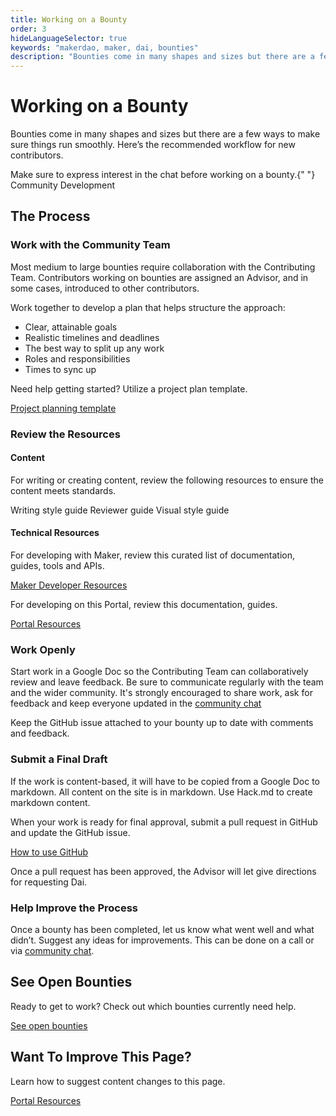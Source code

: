 ```yaml
---
title: Working on a Bounty
order: 3
hideLanguageSelector: true
keywords: "makerdao, maker, dai, bounties"
description: "Bounties come in many shapes and sizes but there are a few ways to make sure things run smoothly. Here’s the recommended workflow for new contributors."
---
```


# Working on a Bounty

Bounties come in many shapes and sizes but there are a few ways to make sure things run smoothly. Here’s the recommended workflow for new contributors.

<CTA>
  <Icon name="search" /> Make sure to express interest in the chat before
  working on a bounty.{" "}
  <Link to="https://chat.makerdao.com/channel/community-development">
    Community Development
  </Link>
</CTA>

## The Process

<Process>

<Box>

### Work with the Community Team

Most medium to large bounties require collaboration with the Contributing Team. Contributors working on bounties are assigned an Advisor, and in some cases, introduced to other contributors.

Work together to develop a plan that helps structure the approach:

- Clear, attainable goals
- Realistic timelines and deadlines
- The best way to split up any work
- Roles and responsibilities
- Times to sync up

Need help getting started? Utilize a project plan template.

[Project planning template](https://bit.ly/comm-dev-project-planning-template)

</Box>

<Box>

### Review the Resources

#### Content

For writing or creating content, review the following resources to ensure the content meets standards.

<List>

<Link to="/work_with_us/content/writing-style-guide/">Writing style guide </Link>
<Link to="/work_with_us/content/reviewer-guide/">Reviewer guide </Link>
<Link to="/work_with_us/content/visual-style-guide/">Visual style guide </Link>
</List>

#### Technical Resources

For developing with Maker, review this curated list of documentation, guides, tools and APIs.

[Maker Developer Resources](https://awesome.makerdao.com/#developer-resources)

For developing on this Portal, review this documentation, guides.

[Portal Resources](/work_with_us/content/)

</Box>

<Box>

### Work Openly

Start work in a Google Doc so the Contributing Team can collaboratively review and leave feedback. Be sure to communicate regularly with the team and the wider community. It's strongly encouraged to share work, ask for feedback and keep everyone updated in the [community chat](https://chat.makerdao.com/channel/community-development)

Keep the GitHub issue attached to your bounty up to date with comments and feedback.

<Box>

</Box>

### Submit a Final Draft

<CTA Icon name="search">
  
  If the work is content-based, it will have to be copied
  from a Google Doc to markdown. All content on the site is in markdown. Use
  Hack.md to create markdown content.

</CTA>

When your work is ready for final approval, submit a pull request in GitHub and update the GitHub issue.

[How to use GitHub](/work_with_us/content/using-github/)

Once a pull request has been approved, the Advisor will let give directions for requesting Dai.

</Box>

<Box>

### Help Improve the Process

Once a bounty has been completed, let us know what went well and what didn’t. Suggest any ideas for improvements. This can be done on a call or via [community chat](https://chat.makerdao.com/channel/community-development).

</Box>

</Process>

  <Tout image alt>
  <Box>

## See Open Bounties

Ready to get to work? Check out which bounties currently need help.

[See open bounties](https://github.com/makerdao/community/projects/2?card_filter_query=label%3A%22help+wanted%22)

  </Box>

  <Box>

## Want To Improve This Page?

Learn how to suggest content changes to this page.

[Portal Resources](/work_with_us/content/)

</Box>
</Tout>
